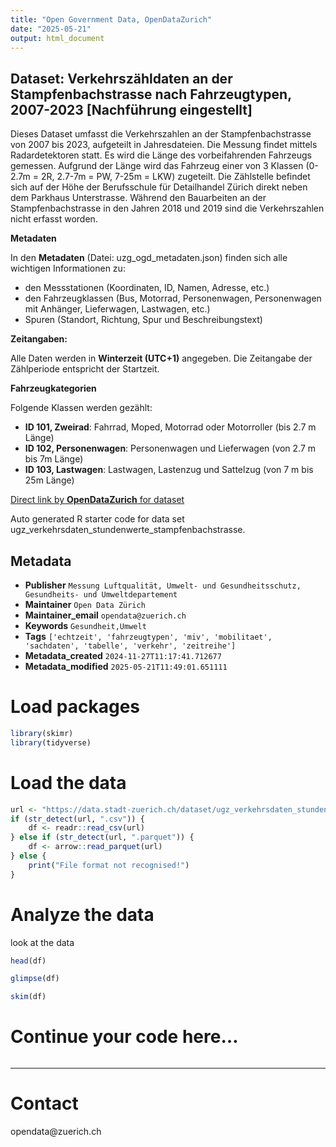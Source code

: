 ```yaml
---
title: "Open Government Data, OpenDataZurich"
date: "2025-05-21"
output: html_document
---
```


## Dataset: Verkehrszähldaten an der Stampfenbachstrasse nach Fahrzeugtypen, 2007-2023 [Nachführung eingestellt]


Dieses Dataset umfasst die Verkehrszahlen an der Stampfenbachstrasse von 2007 bis 2023, aufgeteilt in Jahresdateien. Die Messung findet mittels Radardetektoren statt. Es wird die Länge des vorbeifahrenden Fahrzeugs gemessen. Aufgrund der Länge wird das Fahrzeug einer von 3 Klassen (0-2.7m = 2R, 2.7-7m = PW, 7-25m = LKW) zugeteilt. Die Zählstelle befindet sich auf der Höhe der Berufsschule für Detailhandel Zürich direkt neben dem Parkhaus Unterstrasse. 
Während den Bauarbeiten an der Stampfenbachstrasse in den Jahren 2018 und 2019 sind die Verkehrszahlen nicht erfasst worden.


**Metadaten**


In den **Metadaten** (Datei: uzg_ogd_metadaten.json) finden sich alle wichtigen Informationen zu:

- den Messstationen (Koordinaten, ID, Namen, Adresse, etc.)
- den Fahrzeugklassen (Bus, Motorrad, Personenwagen, Personenwagen mit Anhänger, Lieferwagen, Lastwagen, etc.)
- Spuren (Standort, Richtung, Spur und Beschreibungstext)



[]()

**Zeitangaben:**


Alle Daten werden in **Winterzeit (UTC+1)** angegeben. Die Zeitangabe der Zählperiode entspricht der Startzeit.



[]()

**Fahrzeugkategorien**


Folgende Klassen werden gezählt:

- **ID 101, Zweirad**:
  Fahrrad, Moped, Motorrad oder Motorroller (bis 2.7 m Länge)
- **ID 102, Personenwagen**:
  Personenwagen und Lieferwagen (von 2.7 m bis 7m Länge)
- **ID 103, Lastwagen**: 
  Lastwagen, Lastenzug und Sattelzug (von 7 m bis 25m Länge)


[]()



[Direct link by **OpenDataZurich** for dataset](https://data.stadt-zuerich.ch/dataset/ugz_verkehrsdaten_stundenwerte_stampfenbachstrasse)

Auto generated R starter code for data set ugz_verkehrsdaten_stundenwerte_stampfenbachstrasse.

## Metadata

- **Publisher** `Messung Luftqualität, Umwelt- und Gesundheitsschutz, Gesundheits- und Umweltdepartement`
- **Maintainer** `Open Data Zürich`
- **Maintainer_email** `opendata@zuerich.ch`
- **Keywords** `Ge­sund­heit,Umwelt`
- **Tags** `['echtzeit', 'fahrzeugtypen', 'miv', 'mobilitaet', 'sachdaten', 'tabelle', 'verkehr', 'zeitreihe']`
- **Metadata_created** `2024-11-27T11:17:41.712677`
- **Metadata_modified** `2025-05-21T11:49:01.651111`


# Load packages

```r
library(skimr)
library(tidyverse)
```

# Load the data

```r
url <- "https://data.stadt-zuerich.ch/dataset/ugz_verkehrsdaten_stundenwerte_stampfenbachstrasse/download/ugz_ogd_traffic_h1_2020.csv"
if (str_detect(url, ".csv")) {
    df <- readr::read_csv(url)
} else if (str_detect(url, ".parquet")) {
    df <- arrow::read_parquet(url)
} else {
    print("File format not recognised!")
}
```

# Analyze the data

look at the data
```r
head(df)
```

```r
glimpse(df)
```

```r
skim(df)
```

# Continue your code here...

```r

```

------------------------------------------------------------------------

# Contact

opendata@zuerich.ch
